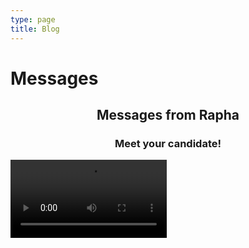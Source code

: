 ```yaml
---
type: page
title: Blog
---
```


# Messages

<center><h2>Messages from Rapha</h2></center>

<div
style={{
  display: 'flex',
  justifyContent: 'space-around',
  flexWrap: 'wrap',
  alignItems: 'flex-start'
}}>
<div>
<center><h3>Meet your candidate!</h3></center>
<video controls width="250">
  <source src="/videos/103024.MOV" type="video/webm" />
  <source src="/videos/103024.MOV" type="video/mp4" />

  Download the
  <a href="/videos/103024.MOV">WEBM</a>
  or
  <a href="/videos/103024.MOV">MP4</a>
  video.
</video>
</div>

</div>

